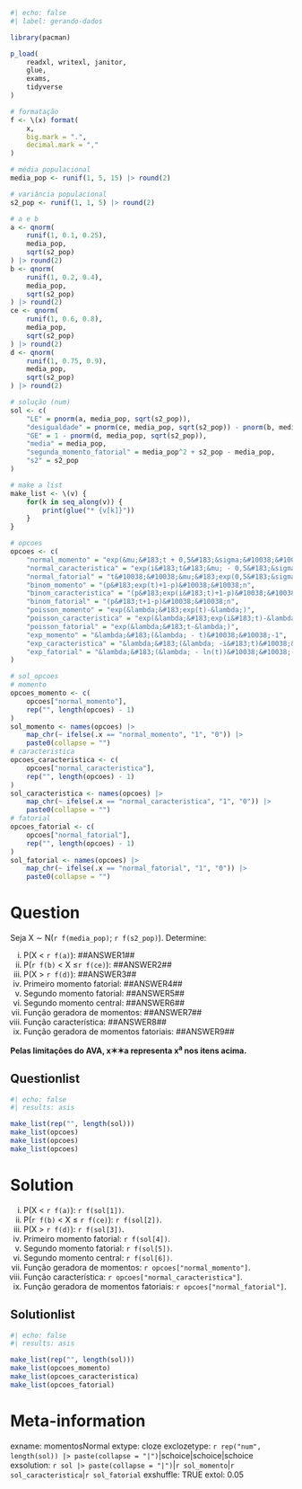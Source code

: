 ```r
#| echo: false
#| label: gerando-dados

library(pacman)

p_load(
    readxl, writexl, janitor,
    glue,
    exams,
    tidyverse
)

# formatação
f <- \(x) format(
    x,
    big.mark = ".",
    decimal.mark = ","
)

# média populacional
media_pop <- runif(1, 5, 15) |> round(2)

# variância populacional
s2_pop <- runif(1, 1, 5) |> round(2)

# a e b
a <- qnorm(
    runif(1, 0.1, 0.25),
    media_pop,
    sqrt(s2_pop)
) |> round(2)
b <- qnorm(
    runif(1, 0.2, 0.4),
    media_pop,
    sqrt(s2_pop)
) |> round(2)
ce <- qnorm(
    runif(1, 0.6, 0.8),
    media_pop,
    sqrt(s2_pop)
) |> round(2)
d <- qnorm(
    runif(1, 0.75, 0.9),
    media_pop,
    sqrt(s2_pop)
) |> round(2)

# solução (num)
sol <- c(
    "LE" = pnorm(a, media_pop, sqrt(s2_pop)),
    "desigualdade" = pnorm(ce, media_pop, sqrt(s2_pop)) - pnorm(b, media_pop, sqrt(s2_pop)),
    "GE" = 1 - pnorm(d, media_pop, sqrt(s2_pop)),
    "media" = media_pop,
    "segunda_momento_fatorial" = media_pop^2 + s2_pop - media_pop,
    "s2" = s2_pop
)

# make a list
make_list <- \(v) {
    for(k in seq_along(v)) {
        print(glue("* {v[k]}"))
    }
}

# opcoes
opcoes <- c(
    "normal_momento" = "exp(&mu;&#183;t + 0,5&#183;&sigma;&#10038;&#10038;2&#183;t&#10038;&#10038;2)",
    "normal_caracteristica" = "exp(i&#183;t&#183;&mu; - 0,5&#183;&sigma;&#10038;&#10038;2&#183;t&#10038;&#10038;2)",
    "normal_fatorial" = "t&#10038;&#10038;&mu;&#183;exp(0,5&#183;&sigma;&#10038;&#10038;2&#183;t&#10038;&#10038;2)",
    "binom_momento" = "(p&#183;exp(t)+1-p)&#10038;&#10038;n",
    "binom_caracteristica" = "(p&#183;exp(i&#183;t)+1-p)&#10038;&#10038;n",
    "binom_fatorial" = "(p&#183;t+1-p)&#10038;&#10038;n",
    "poisson_momento" = "exp(&lambda;&#183;exp(t)-&lambda;)",
    "poisson_caracteristica" = "exp(&lambda;&#183;exp(i&#183;t)-&lambda;)",
    "poisson_fatorial" = "exp(&lambda;&#183;t-&lambda;)",
    "exp_momento" = "&lambda;&#183;(&lambda; - t)&#10038;&#10038;-1",
    "exp_caracteristica" = "&lambda;&#183;(&lambda; -i&#183;t)&#10038;&#10038;-1",
    "exp_fatorial" = "&lambda;&#183;(&lambda; - ln(t))&#10038;&#10038;-1"
)

# sol_opcoes
# momento
opcoes_momento <- c(
    opcoes["normal_momento"],
    rep("", length(opcoes) - 1)
)
sol_momento <- names(opcoes) |>
    map_chr(~ ifelse(.x == "normal_momento", "1", "0")) |>
    paste0(collapse = "")
# caracteristica
opcoes_caracteristica <- c(
    opcoes["normal_caracteristica"],
    rep("", length(opcoes) - 1)
)
sol_caracteristica <- names(opcoes) |>
    map_chr(~ ifelse(.x == "normal_caracteristica", "1", "0")) |>
    paste0(collapse = "")
# fatorial
opcoes_fatorial <- c(
    opcoes["normal_fatorial"],
    rep("", length(opcoes) - 1)
)
sol_fatorial <- names(opcoes) |>
    map_chr(~ ifelse(.x == "normal_fatorial", "1", "0")) |>
    paste0(collapse = "")


```

Question
========
Seja X &sim; N(`r f(media_pop)`; `r f(s2_pop)`). Determine:
  
i. P(X < `r f(a)`): \#\#ANSWER1\#\#
i. P(`r f(b)` < X &le;`r f(ce)`): \#\#ANSWER2\#\#
i. P(X > `r f(d)`): \#\#ANSWER3\#\#
i. Primeiro momento fatorial: \#\#ANSWER4\#\#
i. Segundo momento fatorial: \#\#ANSWER5\#\#
i. Segundo momento central: \#\#ANSWER6\#\#
i. Função geradora de momentos: \#\#ANSWER7\#\#
i. Função característica: \#\#ANSWER8\#\#
i. Função geradora de momentos fatoriais: \#\#ANSWER9\#\#


**Pelas limitações do AVA, x&#10038;&#10038;a representa x^a^ nos itens acima.**

Questionlist
------------
```r
#| echo: false
#| results: asis

make_list(rep("", length(sol)))
make_list(opcoes)
make_list(opcoes)
make_list(opcoes)
```

Solution
========

i. P(X < `r f(a)`): `r f(sol[1])`.
i. P(`r f(b)` < X &le; `r f(ce)`): `r f(sol[2])`. 
i. P(X > `r f(d)`):  `r f(sol[3])`.
i. Primeiro momento fatorial: `r f(sol[4])`.
i. Segundo momento fatorial: `r f(sol[5])`.
i. Segundo momento central: `r f(sol[6])`.
i. Função geradora de momentos: `r opcoes["normal_momento"]`.
i. Função característica: `r opcoes["normal_caracteristica"]`.
i. Função geradora de momentos fatoriais: `r opcoes["normal_fatorial"]`.

Solutionlist
------------
```r
#| echo: false
#| results: asis

make_list(rep("", length(sol)))
make_list(opcoes_momento)
make_list(opcoes_caracteristica)
make_list(opcoes_fatorial)
```

Meta-information
================
exname: momentosNormal
extype: cloze
exclozetype: `r rep("num", length(sol)) |> paste(collapse = "|")`|schoice|schoice|schoice
exsolution: `r sol |> paste(collapse = "|")`|`r sol_momento`|`r sol_caracteristica`|`r sol_fatorial`
exshuffle: TRUE
extol: 0.05